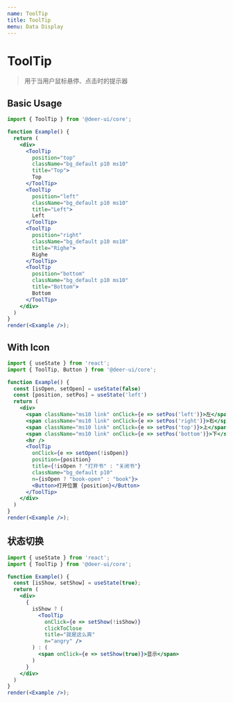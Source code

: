 ```yaml
---
name: ToolTip
title: ToolTip
menu: Data Display
---
```


# ToolTip

> 用于当用户鼠标悬停、点击时的提示器

## Basic Usage

```jsx live noInline
import { ToolTip } from '@deer-ui/core';

function Example() {
  return (
    <div>
      <ToolTip
        position="top"
        className="bg_default p10 ms10"
        title="Top">
        Top
      </ToolTip>
      <ToolTip
        position="left"
        className="bg_default p10 ms10"
        title="Left">
        Left
      </ToolTip>
      <ToolTip
        position="right"
        className="bg_default p10 ms10"
        title="Righe">
        Righe
      </ToolTip>
      <ToolTip
        position="bottom"
        className="bg_default p10 ms10"
        title="Bottom">
        Bottom
      </ToolTip>
    </div>
  )
}
render(<Example />);
```

## With Icon

```jsx live noInline
import { useState } from 'react';
import { ToolTip, Button } from '@deer-ui/core';

function Example() {
  const [isOpen, setOpen] = useState(false)
  const [position, setPos] = useState('left')
  return (
    <div>
      <span className="ms10 link" onClick={e => setPos('left')}>左</span>
      <span className="ms10 link" onClick={e => setPos('right')}>右</span>
      <span className="ms10 link" onClick={e => setPos('top')}>上</span>
      <span className="ms10 link" onClick={e => setPos('bottom')}>下</span>
      <hr />
      <ToolTip
        onClick={e => setOpen(!isOpen)}
        position={position}
        title={!isOpen ? "打开书" : "关闭书"}
        className="bg_default p10"
        n={isOpen ? "book-open" : "book"}>
        <Button>打开位置 {position}</Button>
      </ToolTip>
    </div>
  )
}
render(<Example />);
```

## 状态切换

```jsx live noInline
import { useState } from 'react';
import { ToolTip } from '@deer-ui/core';

function Example() {
  const [isShow, setShow] = useState(true);
  return (
    <div>
      {
        isShow ? (
          <ToolTip
            onClick={e => setShow(!isShow)}
            clickToClose
            title="就是这么爽"
            n="angry" />
        ) : (
          <span onClick={e => setShow(true)}>显示</span>
        )
      }
    </div>
  )
}
render(<Example />);
```
